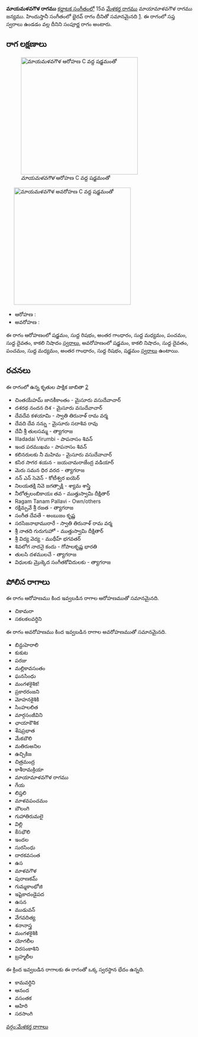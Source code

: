 {{Infobox ragam
	| name          	= మాయమళవగౌళ
	| synonym	    	= 
	| mela          	= 
	| chakra        	= 
	| janaka        	= 
	| type          	= సంపూర్ణ
	| arohanam      	= {{svaraC|S|R1|G3|M1|P|D1|N3}} 
	| avarohanam    	= {{svaraC|S'|N3|D1|P|M1|G3|R1|S}}
	| jeeva         	=
	| chhaya        	=
	| nyasa         	=
	| vishesha      	= 
	| equivalent  		= భైరవ్
}}
{{కర్ణాటక సంగీత రాగాలు}}
'''మాయమళవగౌళ రాగము''' [[కర్ణాటక సంగీతం]]లో 15వ [[మేళకర్త రాగము]] మాయామాళవగౌళ రాగము జన్యము.  హిందుస్తానీ సంగీతంలో భైరవ్ రాగం దీనితో సమానమైనది [https://karnatik.com/hcragatable.shtml]. ఈ రాగంలో సప్త స్వరాలు ఉండడం వల్ల దీనిని సంపూర్ణ రాగం అంటారు.


==రాగ లక్షణాలు==
[[Image:mayamalavagaula_ar_kb2wiki.png|thumb|right|316px|''మాయమళవగౌళ'' ఆరోహణ C వద్ద షడ్జమంతో]]
	[[Image:mayamalavagaula_av_kb2wiki.png|thumb|right|316px|''మాయమళవగౌళ'' అవరోహణ C వద్ద షడ్జమంతో]]

* ఆరోహణ : {{svaraC|S|R1|G3|M1|P|D1|N3}} 
* అవరోహణ : {{svaraC|S'|N3|D1|P|M1|G3|R1|S}}

ఈ రాగం ఆరోహణంలో షడ్జమం, సుద్ద  రిషభం, అంతర గాంధారం, సుద్ద మధ్యమం, పంచమం, సుద్ద దైవతం, కాకలి  నిషాదం [[స్వరాలు]], అవరోహణంలో షడ్జమం, కాకలి  నిషాదం, సుద్ద దైవతం, పంచమం, సుద్ద మధ్యమం, అంతర గాంధారం, సుద్ద  రిషభం, షడ్జమం [[స్వరాలు]] ఉంటాయి.

==రచనలు==
ఈ రాగంలో ఉన్న కృతుల పాక్షిక జాబితా [https://github.com/ssrihari/ragavardhini/blob/master/ragas/kritis.psv]
* చింతయేహమ్ జానకీకాంతం - మైసూరు వసుదేవాచార్
* దశరథ నందన దిశ - మైసూరు వసుదేవాచార్
* దేవదేవ కళయామి - స్వాతి తిరునాళ్ రామ వర్మ
* దేవది దేవ నన్ను - మైసూరు సదాశివ రావు
* దేవీ శ్రీ తులసమ్మ - త్యాగరాజ
* Illadadai Virumbi - పాపనాసం  శివన్
* ఇంద పరముఖమ - పాపనాసం  శివన్
* కలినరులకు  నీ మహిమ - మైసూరు వసుదేవాచార్
* కసిర  సాగర శయన - జయచామరాజేంద్ర వడియార్
* మెరు సమన ధిర వరద - త్యాగరాజ
* నన్ ఎన్ సెవెన్ - కోటీశ్వర ఐయెర్
* నిలయతక్షి నివె  జగత్సాక్షి - శ్యామ శాస్త్రి
* నీలోత్పలంబికాయః  తవ - ముత్తుస్వామి దీక్షితార్
* Ragam Tanam Pallavi - Own/others
* రక్షిమ్పవే శ్రీ రజత - త్యాగరాజ
* సంగీత దేవతే - అంబుజం కృష్ణ
* సరసిజనాభామురారే - స్వాతి తిరునాళ్ రామ వర్మ
* శ్రీ నాతది గురుగుహో - ముత్తుస్వామి దీక్షితార్
* శ్రీ విద్య  వెద్య - ముథీహ్ భగవతర్
* శివలోగ నాదనై కందు - గోపాలకృష్ణ భారతి
* తులసి దళములచే - త్యాగరాజ
* విధులకు మ్రొక్కెద సంగీతకోవిదులకు - త్యాగరాజ




==పోలిన రాగాలు==
ఈ రాగం ఆరోహణము కింద ఇవ్వబడిన రాగాల ఆరోహణముతో సమానమైనది.
* చికామరా
* సకలకలవర్ధిని

ఈ రాగం అవరోహణము కింద ఇవ్వబడిన రాగాల అవరోహణముతో సమానమైనది.
* బిన్దుహెరాలి
* కుకుట
* పరజు
* మల్లికావసంతం
* ఘనసింధు
* మంగళకైశిక!
* ప్రకారరంజని
* మోహనకైశికి
* సింహలలిత
* మార్గసంజీవిని
* ఛాయాకౌశిక
* శేషప్రభాత
* మేకబౌలి
* మతిరుఅనిల
* ఉచ్చికిజ
* చిత్రమంద్ర
* కాశీరామక్రియా
* మాయామాళవగౌళ రాగము
* గేయ
* లిప్తలి
* మాళవపంచమం
* బౌలంగి
* గుహాతిరుమలై
* విల్లి
* కేసభౌలి
* ఇందల
*  సురసింధు
* దారకవసంత
* ఉస
*  మాళవగౌళ
* పురాణకమ్
* గుమ్మకాంభోజి
*  ఇషైకాదండైపద
*  ఉసన
* ముడువన్
* వేగవదిత్య
*  శనానాస్త్ర
* మంగళకైశికి
* యోగలీల
* విరసంకాశిని
* బ్రహ్మలీల

ఈ క్రింద ఇవ్వబడిన రాగాలకు ఈ రాగంతో ఒక్క స్వరస్థాన భేదం ఉన్నది.
* కామవర్ధిని
* ఆనంద
* వసంతక
* ఆహిరి
* సరసాంగి



[[వర్గం:మేళకర్త రాగాలు]]